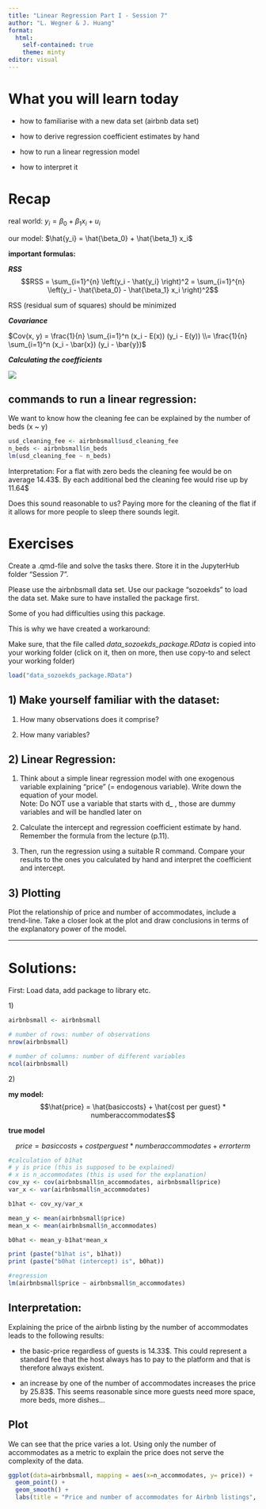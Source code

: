 ---
title: "Linear Regression Part I - Session 7"
author: "L. Wegner & J. Huang"
format: 
  html:
    self-contained: true
    theme: minty
editor: visual
---

# What you will learn today {#sec-goals}

::: nonincremental
-   how to familiarise with a new data set (airbnb data set)

-   how to derive regression coefficient estimates by hand

-   how to run a linear regression model

-   how to interpret it
:::

# Recap

real world: $y_i = \beta_0 + \beta_1 x_i + u_i$

our model: $\hat{y_i} = \hat{\beta_0} + \hat{\beta_1} x_i$

**important formulas:**

***RSS***\
$$RSS = \sum_{i=1}^{n} \left(y_i - \hat{y_i} \right)^2 =  \sum_{i=1}^{n} \left(y_i - \hat{\beta_0} - \hat{\beta_1} x_i \right)^2$$

RSS (residual sum of squares) should be minimized

***Covariance***

$Cov(x, y) = \frac{1}{n} \sum_{i=1}^n (x_i - E(x)) (y_i - E(y)) \\= \frac{1}{n} \sum_{i=1}^n (x_i - \bar{x}) (y_i - \bar{y})$

***Calculating the coefficients***

![](images/clipboard-3318172385.png)

## commands to run a linear regression:

We want to know how the cleaning fee can be explained by the number of beds (x \~ y)

```{r}
usd_cleaning_fee <- airbnbsmall$usd_cleaning_fee
n_beds <- airbnbsmall$n_beds
lm(usd_cleaning_fee ~ n_beds)
```

Interpretation: For a flat with zero beds the cleaning fee would be on average 14.43\$. By each additional bed the cleaning fee would rise up by 11.64\$

Does this sound reasonable to us? Paying more for the cleaning of the flat if it allows for more people to sleep there sounds legit.

# Exercises

Create a .qmd-file and solve the tasks there. Store it in the JupyterHub folder "Session 7".

Please use the airbnbsmall data set. Use our package "sozoekds" to load the data set. Make sure to have installed the package first.

Some of you had difficulties using this package.

This is why we have created a workaround:

Make sure, that the file called *data_sozoekds_package.RData* is copied into your working folder (click on it, then on more, then use copy-to and select your working folder)

```{r}
load("data_sozoekds_package.RData")
```

## 1) Make yourself familiar with the dataset:

1.  How many observations does it comprise?

2.  How many variables?

## 2) Linear Regression:

1.  Think about a simple linear regression model with one exogenous variable explaining "price" (= endogenous variable). Write down the equation of your model.\
    Note: Do NOT use a variable that starts with d\_ , those are dummy variables and will be handled later on

2.  Calculate the intercept and regression coefficient estimate by hand. Remember the formula from the lecture (p.11).

3.  Then, run the regression using a suitable R command. Compare your results to the ones you calculated by hand and interpret the coefficient and intercept.

## 3) Plotting

Plot the relationship of price and number of accommodates, include a trend-line. Take a closer look at the plot and draw conclusions in terms of the explanatory power of the model.

------------------------------------------------------------------------

# Solutions:

First: Load data, add package to library etc.

1\)

```{r}
airbnbsmall <- airbnbsmall

# number of rows: number of observations
nrow(airbnbsmall)

# number of columns: number of different variables
ncol(airbnbsmall)
```

2\)

**my model:** $$\hat{price} = \hat{basiccosts} + \hat{cost per guest} * numberaccommodates$$

**true model**

$${price} = {basiccosts} + {cost per guest} * numberaccommodates + errorterm $$

```{r}
#calculation of b1hat
# y is price (this is supposed to be explained)
# x is n_accommodates (this is used for the explanation)
cov_xy <- cov(airbnbsmall$n_accommodates, airbnbsmall$price)
var_x <- var(airbnbsmall$n_accommodates)

b1hat <- cov_xy/var_x

mean_y <- mean(airbnbsmall$price)
mean_x <- mean(airbnbsmall$n_accommodates)

b0hat <- mean_y-b1hat*mean_x

print (paste("b1hat is", b1hat))
print (paste("b0hat (intercept) is", b0hat))
```

```{r}
#regression
lm(airbnbsmall$price ~ airbnbsmall$n_accommodates)
```

## Interpretation: 

Explaining the price of the airbnb listing by the number of accommodates leads to the following results:

-   the basic-price regardless of guests is 14.33\$. This could represent a standard fee that the host always has to pay to the platform and that is therefore always existent.

-   an increase by one of the number of accommodates increases the price by 25.83\$. This seems reasonable since more guests need more space, more beds, more dishes...

## Plot

We can see that the price varies a lot. Using only the number of accommodates as a metric to explain the price does not serve the complexity of the data.

```{r}
ggplot(data=airbnbsmall, mapping = aes(x=n_accommodates, y= price)) +
  geom_point() +
  geom_smooth() +
  labs(title = "Price and number of accommodates for Airbnb listings", x = "Number of accommodates", y= "price in $")
```
